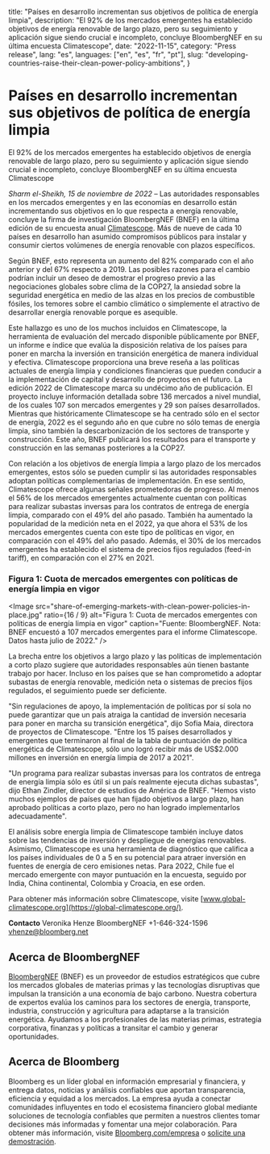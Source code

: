   title: "Países en desarrollo incrementan sus objetivos de política de energía limpia",
  description:
    "El 92% de los mercados emergentes ha establecido objetivos de energía renovable de largo plazo, pero su seguimiento y aplicación sigue siendo crucial e incompleto, concluye BloombergNEF en su última encuesta Climatescope",
  date: "2022-11-15",
  category: "Press release",
  lang: "es",
  languages: ["en", "es", "fr", "pt"],
  slug: "developing-countries-raise-their-clean-power-policy-ambitions",
}



# Países en desarrollo incrementan sus objetivos de política de energía limpia

El 92% de los mercados emergentes ha establecido objetivos de energía renovable de largo plazo, pero su seguimiento y aplicación sigue siendo crucial e incompleto, concluye BloombergNEF en su última encuesta Climatescope

_Sharm el-Sheikh, 15 de noviembre de 2022_ –  Las autoridades responsables en los mercados emergentes y en las economías en desarrollo están incrementando sus objetivos en lo que respecta a energía renovable, concluye la firma de investigación BloombergNEF (BNEF) en la última edición de su encuesta anual [Climatescope](https://global-climatescope.org/). Más de nueve de cada 10 países en desarrollo han asumido compromisos públicos para instalar y consumir ciertos volúmenes de energía renovable con plazos específicos.

Según BNEF, esto representa un aumento del 82% comparado con el año anterior y del 67% respecto a 2019. Las posibles razones para el cambio podrían incluir un deseo de demostrar el progreso previo a las negociaciones globales sobre clima de la COP27, la ansiedad sobre la seguridad energética en medio de las alzas en los precios de combustible fósiles, los temores sobre el cambio climático o simplemente el atractivo de desarrollar energía renovable porque es asequible.

Este hallazgo es uno de los muchos incluidos en Climatescope, la herramienta de evaluación del mercado disponible públicamente por BNEF, un informe e índice que evalúa la disposición relativa de los países para poner en marcha la inversión en transición energética de manera individual y efectiva. Climatescope proporciona una breve reseña a las políticas actuales de energía limpia y condiciones financieras que pueden conducir a la implementación de capital y desarrollo de proyectos en el futuro. La edición 2022 de Climatescope marca su undécimo año de publicación. El proyecto incluye información detallada sobre 136 mercados a nivel mundial, de los cuales 107 son mercados emergentes y 29 son países desarrollados. Mientras que históricamente Climatescope se ha centrado sólo en el sector de energía, 2022 es el segundo año en que cubre no sólo temas de energía limpia, sino también la descarbonización de los sectores de transporte y construcción. Este año, BNEF publicará los resultados para el transporte y construcción en las semanas posteriores a la COP27.

Con relación a los objetivos de energía limpia a largo plazo de los mercados emergentes, estos sólo se pueden cumplir si las autoridades responsables adoptan políticas complementarias de implementación. En ese sentido, Climatescope ofrece algunas señales prometedoras de progreso. Al menos el 56% de los mercados emergentes actualmente cuentan con políticas para realizar subastas inversas para los contratos de entrega de energía limpia, comparado con el 49% del año pasado. También ha aumentado la popularidad de la medición neta en el 2022, ya que ahora el 53% de los mercados emergentes cuenta con este tipo de políticas en vigor, en comparación con el 49% del año pasado. Además, el 30% de los mercados emergentes ha establecido el sistema de precios fijos regulados (feed-in tariff), en comparación con el 27% en 2021.

### Figura 1: Cuota de mercados emergentes con políticas de energía limpia en vigor

<Image
  src="share-of-emerging-markets-with-clean-power-policies-in-place.jpg"
  ratio={16 / 9}
  alt="Figura 1: Cuota de mercados emergentes con políticas de energía limpia en vigor"
  caption="Fuente: BloombergNEF. Nota: BNEF encuestó a 107 mercados emergentes para el informe Climatescope. Datos hasta julio de 2022."
/>

La brecha entre los objetivos a largo plazo y las políticas de implementación a corto plazo sugiere que autoridades responsables aún tienen bastante trabajo por hacer. Incluso en los países que se han comprometido a adoptar subastas de energía renovable, medición neta o sistemas de precios fijos regulados, el seguimiento puede ser deficiente.

"Sin regulaciones de apoyo, la implementación de políticas por sí sola no puede garantizar que un país atraiga la cantidad de inversión necesaria para poner en marcha su transición energética", dijo Sofia Maia, directora de proyectos de Climatescope. "Entre los 15 países desarrollados y emergentes que terminaron al final de la tabla de puntuación de política energética de Climatescope, sólo uno logró recibir más de US$2.000 millones en inversión en energía limpia de 2017 a 2021".

"Un programa para realizar subastas inversas para los contratos de entrega de energía limpia sólo es útil si un país realmente ejecuta dichas subastas", dijo Ethan Zindler, director de estudios de América de BNEF. "Hemos visto muchos ejemplos de países que han fijado objetivos a largo plazo, han aprobado políticas a corto plazo, pero no han logrado implementarlos adecuadamente".

El análisis sobre energía limpia de Climatescope también incluye datos sobre las tendencias de inversión y despliegue de energías renovables. Asimismo, Climatescope es una herramienta de diagnóstico que califica a los países individuales de 0 a 5 en su potencial para atraer inversión en fuentes de energía de cero emisiones netas. Para 2022, Chile fue el mercado emergente con mayor puntuación en la encuesta, seguido por India, China continental, Colombia y Croacia, en ese orden.

Para obtener más información sobre Climatescope, visite [www.global-climatescope.org](https://global-climatescope.org/).

**Contacto**
Veronika Henze
BloombergNEF
+1-646-324-1596
[vhenze@bloomberg.net](mailto:vhenze@bloomberg.net)

## Acerca de BloombergNEF

[BloombergNEF](https://about.bnef.com/) (BNEF) es un proveedor de estudios estratégicos que cubre los mercados globales de materias primas y las tecnologías disruptivas que impulsan la transición a una economía de bajo carbono. Nuestra cobertura de expertos evalúa los caminos para los sectores de energía, transporte, industria, construcción y agricultura para adaptarse a la transición energética. Ayudamos a los profesionales de las materias primas, estrategia corporativa, finanzas y políticas a transitar el cambio y generar oportunidades.

## Acerca de Bloomberg

Bloomberg es un líder global en información empresarial y financiera, y entrega datos, noticias y análisis confiables que aportan transparencia, eficiencia y equidad a los mercados. La empresa ayuda a conectar comunidades influyentes en todo el ecosistema financiero global mediante soluciones de tecnología confiables que permiten a nuestros clientes tomar decisiones más informadas y fomentar una mejor colaboración. Para obtener más información, visite [Bloomberg.com/empresa](https://www.bloomberg.com/company) o [solicite una demostración](https://www.bloomberg.com/professional/request-demo/?utm_source=bbg-pr&bbgsum=dg-ws-core-pr).
